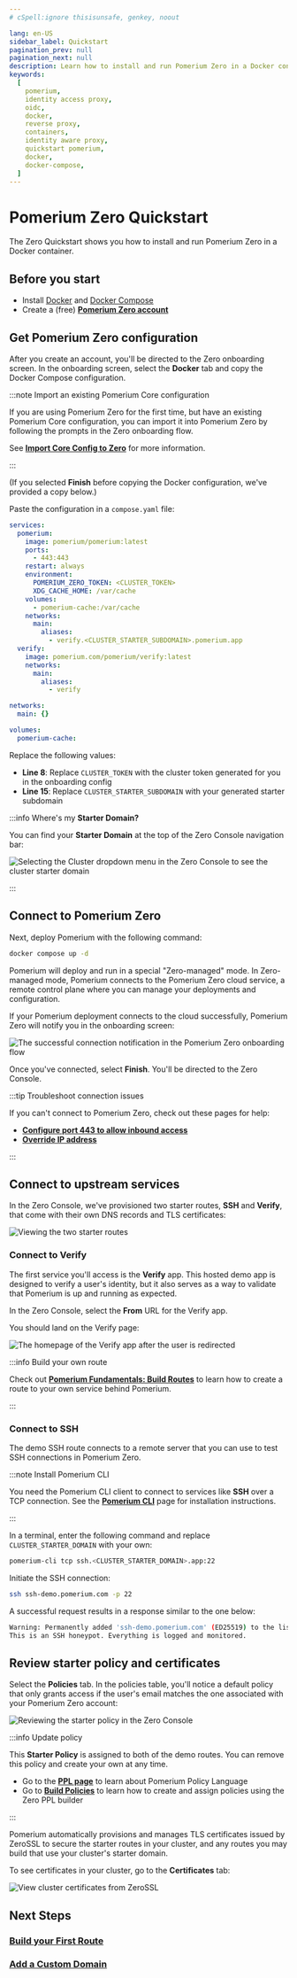 ```yaml
---
# cSpell:ignore thisisunsafe, genkey, noout

lang: en-US
sidebar_label: Quickstart
pagination_prev: null
pagination_next: null
description: Learn how to install and run Pomerium Zero in a Docker container.
keywords:
  [
    pomerium,
    identity access proxy,
    oidc,
    docker,
    reverse proxy,
    containers,
    identity aware proxy,
    quickstart pomerium,
    docker,
    docker-compose,
  ]
---
```



# Pomerium Zero Quickstart

The Zero Quickstart shows you how to install and run Pomerium Zero in a Docker container.

## Before you start

- Install [Docker](https://docs.docker.com/install/) and [Docker Compose](https://docs.docker.com/compose/install/)
- Create a (free) [**Pomerium Zero account**](https://console.pomerium.app/create-account)

## Get Pomerium Zero configuration

After you create an account, you'll be directed to the Zero onboarding screen. In the onboarding screen, select the **Docker** tab and copy the Docker Compose configuration.

:::note Import an existing Pomerium Core configuration

If you are using Pomerium Zero for the first time, but have an existing Pomerium Core configuration, you can import it into Pomerium Zero by following the prompts in the Zero onboarding flow.

See [**Import Core Config to Zero**](/docs/zero/import#how-to-import-your-core-configuration) for more information.

:::

(If you selected **Finish** before copying the Docker configuration, we've provided a copy below.)

Paste the configuration in a `compose.yaml` file:

```yaml title="compose.yaml" {8,15} showLineNumbers
services:
  pomerium:
    image: pomerium/pomerium:latest
    ports:
      - 443:443
    restart: always
    environment:
      POMERIUM_ZERO_TOKEN: <CLUSTER_TOKEN>
      XDG_CACHE_HOME: /var/cache
    volumes:
      - pomerium-cache:/var/cache
    networks:
      main:
        aliases:
          - verify.<CLUSTER_STARTER_SUBDOMAIN>.pomerium.app
  verify:
    image: pomerium.com/pomerium/verify:latest
    networks:
      main:
        aliases:
          - verify

networks:
  main: {}

volumes:
  pomerium-cache:
```

Replace the following values:

- **Line 8**: Replace `CLUSTER_TOKEN` with the cluster token generated for you in the onboarding config
- **Line 15**: Replace `CLUSTER_STARTER_SUBDOMAIN` with your generated starter subdomain

:::info Where's my **Starter Domain?**

You can find your **Starter Domain** at the top of the Zero Console navigation bar:

![Selecting the Cluster dropdown menu in the Zero Console to see the cluster starter domain](./quickstart/starter-domain.png)

:::

## Connect to Pomerium Zero

Next, deploy Pomerium with the following command:

```bash
docker compose up -d
```

Pomerium will deploy and run in a special "Zero-managed" mode. In Zero-managed mode, Pomerium connects to the Pomerium Zero cloud service, a remote control plane where you can manage your deployments and configuration.

If your Pomerium deployment connects to the cloud successfully, Pomerium Zero will notify you in the onboarding screen:

![The successful connection notification in the Pomerium Zero onboarding flow](./quickstart/zero-quickstart-connection.png)

Once you've connected, select **Finish**. You'll be directed to the Zero Console.

:::tip Troubleshoot connection issues

If you can't connect to Pomerium Zero, check out these pages for help:

- [**Configure port 443 to allow inbound access**](/docs/troubleshooting#configure-port-443-to-allow-inbound-access)
- [**Override IP address**](/docs/manage/clusters#detected-and-override-ip-address)

:::

## Connect to upstream services

In the Zero Console, we've provisioned two starter routes, **SSH** and **Verify**, that come with their own DNS records and TLS certificates:

![Viewing the two starter routes](./quickstart/pz-quickstart-routes.png)

### Connect to Verify

The first service you'll access is the **Verify** app. This hosted demo app is designed to verify a user's identity, but it also serves as a way to validate that Pomerium is up and running as expected.

In the Zero Console, select the **From** URL for the Verify app.

You should land on the Verify page:

![The homepage of the Verify app after the user is redirected](./quickstart/pz-identity-verified.png)

:::info Build your own route

Check out [**Pomerium Fundamentals: Build Routes**](/docs/get-started/fundamentals/zero/zero-build-routes) to learn how to create a route to your own service behind Pomerium.

:::

### Connect to SSH

The demo SSH route connects to a remote server that you can use to test SSH connections in Pomerium Zero.

:::note Install Pomerium CLI

You need the Pomerium CLI client to connect to services like **SSH** over a TCP connection. See the [**Pomerium CLI**](/docs/clients/pomerium-cli) page for installation instructions.

:::

In a terminal, enter the following command and replace `CLUSTER_STARTER_DOMAIN` with your own:

```bash
pomerium-cli tcp ssh.<CLUSTER_STARTER_DOMAIN>.app:22
```

Initiate the SSH connection:

```bash
ssh ssh-demo.pomerium.com -p 22
```

A successful request results in a response similar to the one below:

```bash
Warning: Permanently added 'ssh-demo.pomerium.com' (ED25519) to the list of known hosts.
This is an SSH honeypot. Everything is logged and monitored.
```

## Review starter policy and certificates

Select the **Policies** tab. In the policies table, you'll notice a default policy that only grants access if the user's email matches the one associated with your Pomerium Zero account:

![Reviewing the starter policy in the Zero Console](./quickstart/pz-quickstart-policy.png)

:::info Update policy

This **Starter Policy** is assigned to both of the demo routes. You can remove this policy and create your own at any time.

- Go to the [**PPL page**](/docs/capabilities/ppl) to learn about Pomerium Policy Language
- Go to [**Build Policies**](/docs/get-started/fundamentals/zero/zero-build-policies) to learn how to create and assign policies using the Zero PPL builder

:::

Pomerium automatically provisions and manages TLS certificates issued by ZeroSSL to secure the starter routes in your cluster, and any routes you may build that use your cluster's starter domain.

To see certificates in your cluster, go to the **Certificates** tab:

![View cluster certificates from ZeroSSL](./quickstart/pz-starter-certificates.png)

## Next Steps

### [Build your First Route](/docs/get-started/fundamentals/zero/zero-build-routes)

### [Add a Custom Domain](/docs/capabilities/custom-domains)
